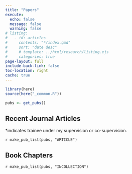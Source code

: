 ```yaml
---
title: "Papers"
execute: 
  echo: false
  message: false
  warning: false
# listing:
#   - id: articles
#     contents: "*/index.qmd"
#     sort: "date desc"
#     # template: ../html/research/listing.ejs
#     categories: true
page-layout: full
include-back-link: false
toc-location: right
cache: true
---
```


```r
library(here)
source(here("_common.R"))

pubs <- get_pubs()
```

## Recent Journal Articles
*indicates trainee under my supervision or co-supervision.

`r make_pub_list(pubs, "ARTICLE")`

## Book Chapters

`r make_pub_list(pubs, "INCOLLECTION")`
